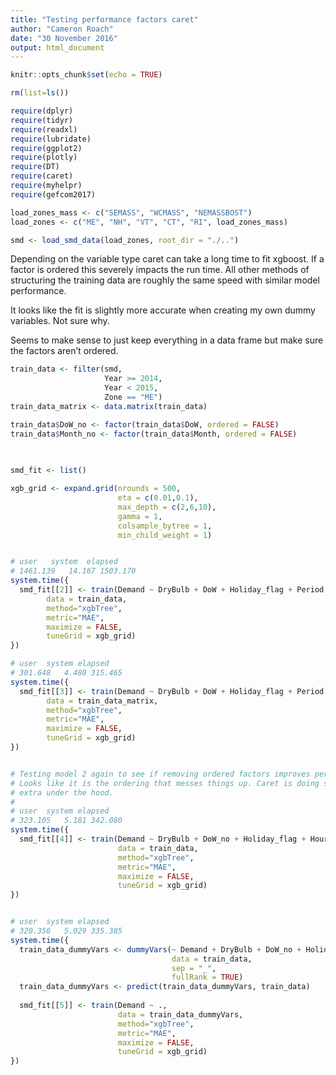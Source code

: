 ```yaml
---
title: "Testing performance factors caret"
author: "Cameron Roach"
date: "30 November 2016"
output: html_document
---
```


```r
knitr::opts_chunk$set(echo = TRUE)

rm(list=ls())

require(dplyr)
require(tidyr)
require(readxl)
require(lubridate)
require(ggplot2)
require(plotly)
require(DT)
require(caret)
require(myhelpr)
require(gefcom2017)

load_zones_mass <- c("SEMASS", "WCMASS", "NEMASSBOST")
load_zones <- c("ME", "NH", "VT", "CT", "RI", load_zones_mass)

smd <- load_smd_data(load_zones, root_dir = "./..")
```

Depending on the variable type caret can take a long time to fit xgboost. If a factor is ordered this severely impacts the run time. All other methods of structuring the training data are roughly the same speed with similar model performance.

It looks like the fit is slightly more accurate when creating my own dummy variables. Not sure why.

Seems to make sense to just keep everything in a data frame but make sure the factors aren't ordered.

```r
train_data <- filter(smd,
                     Year >= 2014,
                     Year < 2015,
                     Zone == "ME")
train_data_matrix <- data.matrix(train_data)

train_data$DoW_no <- factor(train_data$DoW, ordered = FALSE)
train_data$Month_no <- factor(train_data$Month, ordered = FALSE)

  
  
smd_fit <- list()

xgb_grid <- expand.grid(nrounds = 500,
                        eta = c(0.01,0.1),
                        max_depth = c(2,6,10),
                        gamma = 1,
                        colsample_bytree = 1,
                        min_child_weight = 1)


# user   system  elapsed 
# 1461.139   14.167 1503.170
system.time({
  smd_fit[[2]] <- train(Demand ~ DryBulb + DoW + Holiday_flag + Period + Month,
        data = train_data,
        method="xgbTree",
        metric="MAE",
        maximize = FALSE,
        tuneGrid = xgb_grid)
})

# user  system elapsed 
# 301.648   4.480 315.465 
system.time({
  smd_fit[[3]] <- train(Demand ~ DryBulb + DoW + Holiday_flag + Period + Month,
        data = train_data_matrix,
        method="xgbTree",
        metric="MAE",
        maximize = FALSE,
        tuneGrid = xgb_grid)
})


# Testing model 2 again to see if removing ordered factors improves performance 
# Looks like it is the ordering that messes things up. Caret is doing something
# extra under the hood.
# 
# user  system elapsed
# 323.105   5.181 342.080
system.time({
  smd_fit[[4]] <- train(Demand ~ DryBulb + DoW_no + Holiday_flag + Hour + Month_no,
                        data = train_data,
                        method="xgbTree",
                        metric="MAE",
                        maximize = FALSE,
                        tuneGrid = xgb_grid)
})


# user  system elapsed 
# 320.356   5.029 335.385
system.time({
  train_data_dummyVars <- dummyVars(~ Demand + DryBulb + DoW_no + Holiday_flag + Hour + Month_no,
                                    data = train_data,
                                    sep = "_",
                                    fullRank = TRUE)
  train_data_dummyVars <- predict(train_data_dummyVars, train_data)
  
  smd_fit[[5]] <- train(Demand ~ .,
                        data = train_data_dummyVars,
                        method="xgbTree",
                        metric="MAE",
                        maximize = FALSE,
                        tuneGrid = xgb_grid)
})

```

